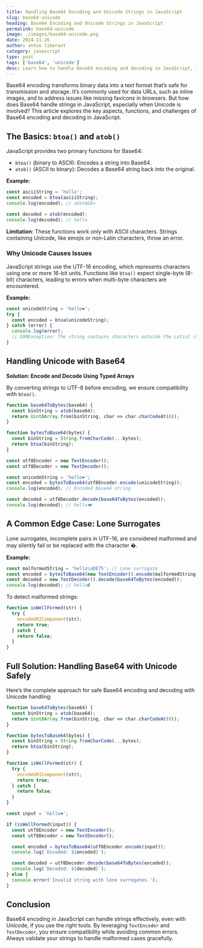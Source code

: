 ```yaml
---
title: Handling Base64 Encoding and Unicode Strings in JavaScript
slug: base64-unicode
heading: Base64 Encoding and Unicode Strings in JavaScript
permalink: base64-unicode
image: ./images/base64-unicode.png
date: 2024-11-26
author: anton liberant
category: javascript
type: post
tags: ['base64', 'unicode']
desc: Learn how to handle Base64 encoding and decoding in JavaScript, including strategies for managing Unicode strings and avoiding common pitfalls.
---
```


Base64 encoding transforms binary data into a text format that’s safe for transmission and storage. It’s commonly used for data URLs, such as inline images, and to address issues like missing favicons in browsers. But how does Base64 handle strings in JavaScript, especially when Unicode is involved? This article explores the key aspects, functions, and challenges of Base64 encoding and decoding in JavaScript.

## The Basics: `btoa()` and `atob()`

JavaScript provides two primary functions for Base64:

- `btoa()` (binary to ASCII): Encodes a string into Base64.
- `atob()` (ASCII to binary): Decodes a Base64 string back into the original.

**Example:**

```js
const asciiString = 'hello';
const encoded = btoa(asciiString);
console.log(encoded); // aGVsbG8=

const decoded = atob(encoded);
console.log(decoded); // hello
```

**Limitation**: These functions work only with ASCII characters. Strings containing Unicode, like emojis or non-Latin characters, throw an error.

### Why Unicode Causes Issues

JavaScript strings use the UTF-16 encoding, which represents characters using one or more 16-bit units. Functions like `btoa()` expect single-byte (8-bit) characters, leading to errors when multi-byte characters are encountered.

**Example:**

```js
const unicodeString = 'hello❤️';
try {
  const encoded = btoa(unicodeString);
} catch (error) {
  console.log(error);
  // DOMException: The string contains characters outside the Latin1 range.
}
```

## Handling Unicode with Base64

**Solution: Encode and Decode Using Typed Arrays**

By converting strings to UTF-8 before encoding, we ensure compatibility with `btoa()`.

```js
function base64ToBytes(base64) {
  const binString = atob(base64);
  return Uint8Array.from(binString, char => char.charCodeAt(0));
}

function bytesToBase64(bytes) {
  const binString = String.fromCharCode(...bytes);
  return btoa(binString);
}

const utf8Encoder = new TextEncoder();
const utf8Decoder = new TextDecoder();

const unicodeString = 'hello❤️';
const encoded = bytesToBase64(utf8Encoder.encode(unicodeString));
console.log(encoded); // Encoded Base64 string

const decoded = utf8Decoder.decode(base64ToBytes(encoded));
console.log(decoded); // hello❤️
```

## A Common Edge Case: Lone Surrogates

Lone surrogates, incomplete pairs in UTF-16, are considered malformed and may silently fail or be replaced with the character �.

**Example:**

```js
const malformedString = 'hello\uDE75'; // Lone surrogate
const encoded = bytesToBase64(new TextEncoder().encode(malformedString));
const decoded = new TextDecoder().decode(base64ToBytes(encoded));
console.log(decoded); // hello�
```

To detect malformed strings:

```js
function isWellFormed(str) {
  try {
    encodeURIComponent(str);
    return true;
  } catch {
    return false;
  }
}
```

## Full Solution: Handling Base64 with Unicode Safely

Here’s the complete approach for safe Base64 encoding and decoding with Unicode handling:

```js
function base64ToBytes(base64) {
  const binString = atob(base64);
  return Uint8Array.from(binString, char => char.charCodeAt(0));
}

function bytesToBase64(bytes) {
  const binString = String.fromCharCode(...bytes);
  return btoa(binString);
}

function isWellFormed(str) {
  try {
    encodeURIComponent(str);
    return true;
  } catch {
    return false;
  }
}

const input = 'hello❤️';

if (isWellFormed(input)) {
  const utf8Encoder = new TextEncoder();
  const utf8Decoder = new TextDecoder();

  const encoded = bytesToBase64(utf8Encoder.encode(input));
  console.log(`Encoded: ${encoded}`);

  const decoded = utf8Decoder.decode(base64ToBytes(encoded));
  console.log(`Decoded: ${decoded}`);
} else {
  console.error('Invalid string with lone surrogates.');
}
```

## Conclusion

Base64 encoding in JavaScript can handle strings effectively, even with Unicode, if you use the right tools. By leveraging `TextEncoder` and `TextDecoder`, you ensure compatibility while avoiding common errors. Always validate your strings to handle malformed cases gracefully.

